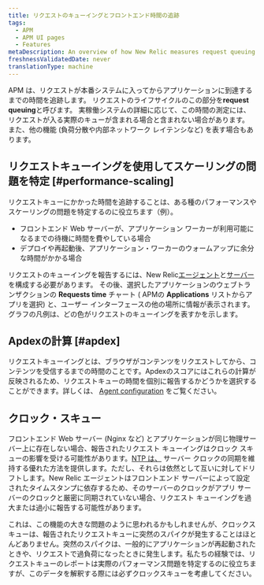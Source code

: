 ```yaml
---
title: リクエストのキューイングとフロントエンド時間の追跡
tags:
  - APM
  - APM UI pages
  - Features
metaDescription: An overview of how New Relic measures request queuing and time spent in frontend web servers and load balancers.
freshnessValidatedDate: never
translationType: machine
---
```


APM は、リクエストが本番システムに入ってからアプリケーションに到達するまでの時間を追跡します。 リクエストのライフサイクルのこの部分を<DNT>**request queuing**</DNT>と呼びます。 実稼働システムの詳細に応じて、この時間の測定には、リクエストが入る実際のキューが含まれる場合と含まれない場合があります。 また、他の機能 (負荷分散や内部ネットワーク レイテンシなど) を表す場合もあります。

## リクエストキューイングを使用してスケーリングの問題を特定 [#performance-scaling]

リクエストキューにかかった時間を追跡することは、ある種のパフォーマンスやスケーリングの問題を特定するのに役立ちます（例）。

* フロントエンド Web サーバーが、アプリケーション ワーカーが利用可能になるまでの待機に時間を費やしている場合
* デプロイや再起動後、アプリケーション・ワーカーのウォームアップに余分な時間がかかる場合

リクエストのキューイングを報告するには、New Relic[エージェント](/docs/features/configuring-request-queue-reporting)と[サーバー](/docs/features/request-queue-server-configuration-examples)を構成する必要があります。 その後、選択したアプリケーションのウェブトランザクションの <DNT>**Requests time**</DNT> チャート ( APMの <DNT>**Applications**</DNT> リストからアプリを選択) と、ユーザー インターフェースの他の場所に情報が表示されます。 グラフの凡例は、どの色がリクエストのキューイングを表すかを示します。

## Apdexの計算 [#apdex]

リクエストキューイングとは、ブラウザがコンテンツをリクエストしてから、コンテンツを受信するまでの時間のことです。Apdexのスコアにはこれらの計算が反映されるため、リクエストキューの時間を個別に報告するかどうかを選択することができます。詳しくは、 [Agent configuration](/docs/features/configuring-request-queue-reporting) をご覧ください。

## クロック・スキュー

フロントエンド Web サーバー (Nginx など) とアプリケーションが同じ物理サーバー上に存在しない場合、報告されたリクエスト キューイングはクロック スキューの影響を受ける可能性があります。[NTP は、](http://www.ntp.org/ "リンクが新しいウィンドウで開きます") サーバー クロックの同期を維持する優れた方法を提供します。ただし、それらは依然として互いに対してドリフトします。New Relic エージェントはフロントエンド サーバーによって設定されたタイムスタンプに依存するため、そのサーバーのクロックがアプリ サーバーのクロックと厳密に同期されていない場合、リクエスト キューイングを過大または過小に報告する可能性があります。

これは、この機能の大きな問題のように思われるかもしれませんが、クロックスキューは、報告されたリクエストキューに突然のスパイクが発生することはほとんどありません。突然のスパイクは、一般的にアプリケーションが再起動されたときや、リクエストで過負荷になったときに発生します。私たちの経験では、リクエストキューのレポートは実際のパフォーマンス問題を特定するのに役立ちますが、このデータを解釈する際には必ずクロックスキューを考慮してください。
